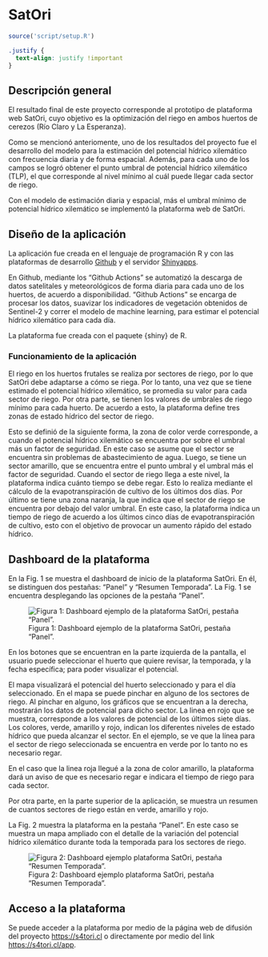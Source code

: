 # SatOri

```r
source('script/setup.R')
```

```css
.justify {
  text-align: justify !important
}
```

::: justify
## Descripción general

El resultado final de este proyecto corresponde al prototipo de plataforma web SatOri, cuyo objetivo es la optimización del riego en ambos huertos de cerezos (Río Claro y La Esperanza).

Como se mencionó anteriomente, uno de los resultados del proyecto fue el desarrollo del modelo para la estimación del potencial hídrico xilemático con frecuencia diaria y de forma espacial. Además, para cada uno de los campos se logró obtener el punto umbral de potencial hídrico xilemático (TLP), el que corresponde al nivel mínimo al cuál puede llegar cada sector de riego.

Con el modelo de estimación diaria y espacial, más el umbral mínimo de potencial hídrico xilemático se implementó la plataforma web de SatOri.

## Diseño de la aplicación

La aplicación fue creada en el lenguaje de programación R y con las plataformas de desarrollo [Github](www.github.com) y el servidor [Shinyapps](www.shinyapps.io).

En Github, mediante los “Github Actions” se automatizó la descarga de datos satelitales y meteorológicos de forma diaria para cada uno de los huertos, de acuerdo a disponibilidad. “Github Actions” se encarga de procesar los datos, suavizar los indicadores de vegetación obtenidos de Sentinel-2 y correr el modelo de machine learning, para estimar el potencial hídrico xilemático para cada día.

La plataforma fue creada con el paquete {shiny} de R.

### Funcionamiento de la aplicación

El riego en los huertos frutales se realiza por sectores de riego, por lo que SatOri debe adaptarse a cómo se riega. Por lo tanto, una vez que se tiene estimado el potencial hídrico xilemático, se promedia su valor para cada sector de riego. Por otra parte, se tienen los valores de umbrales de riego mínimo para cada huerto. De acuerdo a esto, la plataforma define tres zonas de estado hídrico del sector de riego.

Esto se definió de la siguiente forma, la zona de color verde corresponde, a cuando el potencial hídrico xilemático se encuentra por sobre el umbral más un factor de seguridad. En este caso se asume que el sector se encuentra sin problemas de abastecimiento de agua. Luego, se tiene un sector amarillo, que se encuentra entre el punto umbral y el umbral más el factor de seguridad. Cuando el sector de riego llega a este nivel, la plataforma indica cuánto tiempo se debe regar. Esto lo realiza mediante el cálculo de la evapotranspiración de cultivo de los últimos dos días. Por último se tiene una zona naranja, la que indica que el sector de riego se encuentra por debajo del valor umbral. En este caso, la plataforma indica un tiempo de riego de acuerdo a los últimos cinco días de evapotranspiración de cultivo, esto con el objetivo de provocar un aumento rápido del estado hídrico.

## Dashboard de la plataforma

En la Fig. 1 se muestra el dashboard de inicio de la plataforma SatOri. En él, se distinguen dos pestañas: “Panel” y “Resumen Temporada”. La Fig. 1 se encuentra desplegando las opciones de la pestaña “Panel”.

![Figura 1: Dashboard ejemplo de la plataforma SatOri, pestaña “Panel”.](figuras/08_satori/plataforma.png){.lightbox}

En los botones que se encuentran en la parte izquierda de la pantalla, el usuario puede seleccionar el huerto que quiere revisar, la temporada, y la fecha específica; para poder visualizar el potencial.

El mapa visualizará el potencial del huerto seleccionado y para el día seleccionado. En el mapa se puede pinchar en alguno de los sectores de riego. Al pinchar en alguno, los gráficos que se encuentran a la derecha, mostrarán los datos de potencial para dicho sector. La linea en rojo que se muestra, corresponde a los valores de potencial de los últimos siete días. Los colores, verde, amarillo y rojo, indican los diferentes niveles de estado hídrico que pueda alcanzar el sector. En el ejemplo, se ve que la línea para el sector de riego seleccionada se encuentra en verde por lo tanto no es necesario regar.

En el caso que la linea roja llegué a la zona de color amarillo, la plataforma dará un aviso de que es necesario regar e indicara el tiempo de riego para cada sector.

Por otra parte, en la parte superior de la aplicación, se muestra un resumen de cuantos sectores de riego están en verde, amarillo y rojo.

La Fig. 2 muestra la plataforma en la pestaña “Panel”. En este caso se muestra un mapa ampliado con el detalle de la variación del potencial hídrico xilemático durante toda la temporada para los sectores de riego.

![Figura 2: Dashboard ejemplo plataforma SatOri, pestaña “Resumen Temporada”.](figuras/08_satori/plataforma_2.png){.lightbox}

## Acceso a la plataforma

Se puede acceder a la plataforma por medio de la página web de difusión del proyecto <https://s4tori.cl> o directamente por medio del link <https://s4tori.cl/app>.
:::
